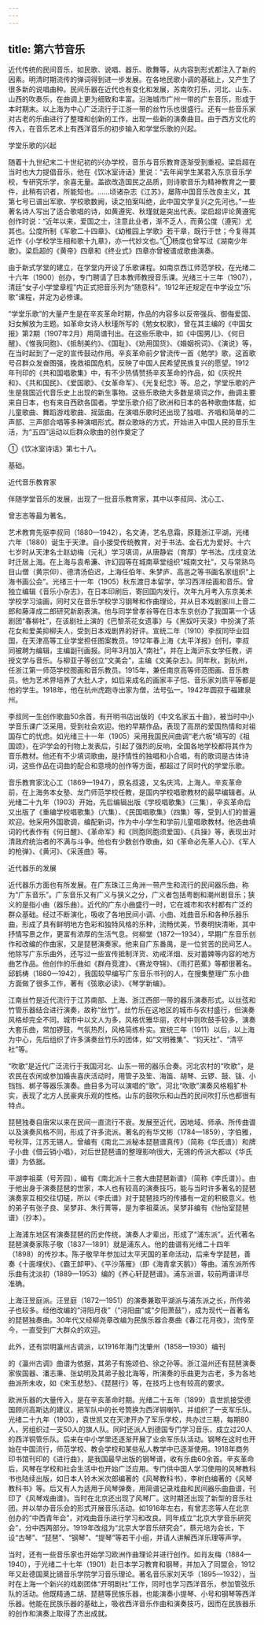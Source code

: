 ```yaml
---
---
---
```

title: 第六节音乐
---



近代传统的民间音乐，如民歌、说唱、器乐、歌舞等，从内容到形式都注入了新的因素。明清时期流传的弹词得到进一步发展。在各地民歌小调的基础上，又产生了很多新的说唱曲种。民间乐器在近代也有变化和发展，苏南吹打乐，河北、山东、山西的吹奏乐，在曲调上更为细致和丰富。沿海城市广州一带的广东音乐，形成于本时期末。以上海为中心广泛流行于江浙一带的丝竹乐也很盛行。还有一些音乐家对古老的乐曲进行了整理和创新的工作，出现一些新的演奏曲目。由于西方文化的传入，在音乐艺术上有西洋音乐的初步输入和学堂乐歌的兴起。

学堂乐歌的兴起

随着十九世纪末二十世纪初的兴办学校，音乐与音乐教育逐渐受到重视。梁启超在当时也大力提倡音乐，他在《饮冰室诗话》里说：“去年闻学生某君入东京音乐学校，专研究乐学，余喜无量。盖欲改造国民之品质，则诗歌音乐为精神教育之一要件，此稍有识者，所能知也。……顷诸杂志《江苏》，屡陈中国音乐改良主义，其第七号已谱出军歌、学校歌数阙，读之拍案叫绝，此中国文学复兴之先河也。”一些著名诗人写出了适合歌唱的诗，如黄遵宪、秋瑾就是突出代表。梁启超评论黄遵宪创作时说：“近年以来，爱国之士，注意此业者，渐不乏人，而黄公度（遵宪）尤其也。公度所制《军歌二十四章》、《幼稚园上学歌》若干章，既行于世；今复得其近作《小学校学生相和歌十九章》，亦一代妙文也。”①杨度也曾写过《湖南少年歌》。梁启超的《黄帝》四章和《终业式》四章亦曾被谱成歌曲演奏。

由于新式学堂的建立，在学堂内开设了乐歌课程。如南京西江师范学校，在光绪二十六年（1900）创办，专门聘请了日本教师教授音乐课。光绪三十三年（1907），清廷“女子小学堂章程”内正式把音乐列为“随意科”。1912年还规定在中学设立“乐歌”课程，并定为必修课。

“学堂乐歌”的大量产生是在辛亥革命时期，作品的内容多以反帝强兵、御侮爱国、妇女解放为主题。如革命女诗人秋瑾所写的《勉女权歌》，曾在其主编的《中国女报》第2期（1907年2月）用简谱刊出。在这些乐歌中，如《中国男儿》、《何日醒》、《惟我同胞》、《抵制美约》、《国耻》、《劝用国货》、《婚姻祝词》、《演说》等，在当时起到了一定的宣传鼓动作用。辛亥革命前夕曾流传一首《勉学》歌，这首歌号召群众发奋图强，挽救祖国危机，反映了中国人民希望民族复兴的愿望。1912年刊印的《共和国唱歌集》中，有不少热情赞扬辛亥革命的作品，如《庆祝共和》、《共和国民》、《爱国歌》、《女革命军》、《光复纪念》等。总之，学堂乐歌的产生是我国近代音乐史上出现的新生事物。这些乐歌绝大多数是填词之作，曲调主要来自日本，也有来自西欧各国者。学堂乐歌介绍了欧洲和日本的各种歌曲体裁，如儿童歌曲、舞蹈游戏歌曲、摇篮曲。在演唱乐歌时还出现了独唱、齐唱和简单的二声部、三声部合唱等多种演唱形式。群众歌咏的方式，开始进入中国人民的音乐生活，为“五四”运动以后群众歌曲的创作奠定了

①《饮冰室诗话》第七十八。

基础。

近代音乐教育家

伴随学堂音乐的发展，出现了一批音乐教育家，其中以李叔同、沈心工、

曾志忞等最为著名。

艺术教育先驱李叔同（1880—1942），名文涛，艺名息霜，原籍浙江平湖，光绪六年（1880）诞生于天津。自小接受传统教育，对于书法、金石尤为爱好。十六七岁时从天津名士赵幼梅（元礼）学习填词，从唐静岩（育厚）学书法。戊戌变法时迁居上海。在上海与袁希濂、许幻园等在城南草堂组织“城南文社”，又与常熟鸟目山僧（黄宗仰）、德清汤伯迟，上海任伯年、朱梦庐、高邕之等书画名家组织“上海书画公会”。光绪三十一年（1905）秋东渡日本留学，学习西洋绘画和音乐。曾独立编辑《音乐小杂志》，在日本印刷后，寄回国内发行。次年九月考入东京美术学校学习油画，同时又在音乐学校学习钢琴和作曲理论，并从日本戏剧家川上音二郎和藤泽成二郎研究新剧表演。他与同学曾孝谷等在日本东京创办了我国第一个话剧团“春柳社”，在该剧社上演的《巴黎茶花女遗事》与《黑奴吁天录》中扮演了茶花女和爱美抑柳夫人，受到日本戏剧界的好评。宣统二年（1910）李叔同毕业回国，在天津高等工业学堂担任图案教员。1912年春上海《太平洋报》创刊，李叔同被聘为编辑，主编副刊画报。同年3月加入“南社”，并在上海沪东女学任教，讲授文学与音乐。与柳亚子等创立“文美会”，主编《文美杂志》。同年秋，到杭州，任浙江第一师范学校图画和音乐教员。1915年，兼任南京高等师范图画、音乐教员。他为艺术界培养了大批人才，如后来成名的画家丰子恺、音乐家刘质平等都是他的学生。1918年，他在杭州虎跑寺出家为僧，法号弘一。1942年圆寂于福建泉州。

李叔同一生创作歌曲50余首，有开明书店出版的《中文名家五十曲》，被当时中小学音乐课广泛采用，受到社会欢迎。他的早期作品，表现了高昂的爱国热情和对祖国存亡的忧虑。如光绪三十一年（1905）采用我国民间曲调“老六板”填写的《祖国颂》，在沪学会的刊物上发表后，引起了强烈的反响，全国各地学校都将其作为音乐教材。他还有不少填词歌曲，是抒情性的独唱和小合唱，有的歌词是古体诗词，这些作品在词曲的配合和意境的创作等方面，都超过了同时代的学堂乐歌。

音乐教育家沈心工（1869—1947），原名叔逵，又名庆鸿，上海人。辛亥革命前，在上海务本女塾、龙门师范学校任教，是国内学校唱歌教材的最早编辑者。从光绪二十九年（1903）开始，先后编辑出版《学校唱歌集》（三集），辛亥革命后又出版了《重编学校唱歌集》（六集）、《民国唱歌集》（四集）等，受到人们的普遍欢迎。他采用外国歌调，编配新词，作为中小学生和学前儿童唱歌教材。他选曲填词的代表作有《何日醒》、《革命军》和《同胞同胞须爱国》、《兵操》等，表现出对清政府统治者的不满与斗争。他也有少数创作歌曲，如《革命必先革人心》、《军人的枪弹》、《黄河》、《采莲曲》等。

近代器乐的发展

近代器乐方面也有所发展。在广东珠江三角洲一带产生和流行的民间器乐曲，称为“广东音乐”。广东音乐又有广义与狭义之分，广义者包括粤剧和潮州剧音乐；狭义的是指小曲（器乐曲）。近代的广东小曲盛行一时，它在城市和农村都有广泛的群众基础。经过不断演化，吸收了各地民间小调、小曲、戏曲音乐和各种乐器乐曲，形成了具有鲜明地方色彩和独特风格的乐种，流畅优美，节奏明快清晰，其中抒情写景之作，更富有浓厚的生活气息。何柳堂（1872—1934），早期广东音乐创作和改编的作曲家，又是琵琶演奏家。他来自广东番禺，是一位贫苦的民间艺人。他除写广东乐曲外，还写过一些宣传抵制洋货、劝戒洋烟、反对蓄婢等内容的地方曲艺作品。他创作的乐曲如《群舟竞渡》、《赛龙夺锦》、《雨打芭蕉》等都很著名。邱鹤梼（1880—1942），我国较早编写广东音乐书刊的人，在搜集整理广东小曲方面做了很多工作，著有《弦歌必读》、《琴学新编》。

江南丝竹是近代流行于江苏南部、上海、浙江西部一带的器乐演奏形式。以丝弦和竹管乐器结合进行演奏，故称“丝竹”。丝竹乐在这地区的城市与农村盛行，但演奏风格却完全不同。城市中以文人为多，风格优雅华丽，农村中则吹鼓手较多，演奏大套乐曲，常加锣鼓，气氛热烈，风格简练朴实。宣统三年（1911）以后，以上海为中心，先后组织了许多演奏丝竹乐的团体，如“文明雅集”、“钧天社”、“清平社”等。

“吹歌”是近代广泛流行于我国河北、山东一带的器乐合奏。河北农村的“吹歌”，是农民在农闲或参加婚丧喜庆活动时，用管子及笙、海笛、胡琴、云锣、鼓、钹、小铛铛、梆子等器乐演奏。曲目多为可以演唱的“歌”。河北“吹歌”演奏风格粗犷朴实，表现了北方人民豪爽乐观的性格。山东的鼓吹乐和山西的民间吹打乐也都很有特点。

琵琶独奏自唐宋以来在民间一直流行不衰。发展至近代，因地域、师承、所传曲谱以及演奏风格不同，形成了许多流派。著名的有华文彬（1784—1859），字伯雅，号秋萍，江苏无锡人。曾编有《南北二派秘本琵琶谱真传》（简称《华氏谱》）和牌子小曲《借云销小唱》，对后世琵琶谱的整理影响很大，无锡的传派大都以《华氏谱》为依据。

平湖李祖棻（号芳园），编有《南北派十三套大曲琵琶新谱》（简称《李氏谱》）。由于他出身于演奏琵琶的世家，本人也有较高的演奏技巧，能与当时许多著名的琵琶演奏家互相交往切磋，所以《李氏谱》对于琵琶技巧的传播有一定的积极意义。他的弟子有张子良、吴梦非、朱行菁等，是为李祖棻派。吴梦非编有《怡怡室琵琶谱》（抄本）。

上海浦东地区有演奏琵琶的历史传统，演奏人才辈出，形成了“浦东派”。近代著名琵琶演奏家陈子敬（1837—1891）就是浦东人。他的曲谱有光绪二十四年（1898）的传抄本。陈子敬早年参加过太平天国的革命活动，后来专学琵琶，善奏《十面埋伏》、《霸王卸甲》、《平沙落雁》（即《海青拿天鹅》）等曲。浦东派所传乐曲有沈淡初（1889—1953）编的《养心轩琵琶谱》。浦东派谱，较前两谱详尽准确。

上海汪昱庭派。汪昱庭（1872—1951）的演奏兼取平湖派与浦东派之长，所传弟子也较多。经他改编的“浔阳月夜”（“浔阳曲”或“夕阳萧鼓”），成为现代一首著名的琵琶独奏曲。30年代又经柳尧章改编为民族乐器合奏曲《春江花月夜》，流传至今，一直受到广大群众的欢迎。

此外，还有崇明瀛州古调派，以1916年海门沈肇州（1858—1930）编刊

的《瀛州古调》曲谱为依据，其弟子有施颂伯、徐之孙等。浙江温州还有琵琶演奏家俟国器、潘志秉、张幼明及其弟子殷北海等，所演奏的乐曲更为古老，多为各地曲派所未收，如《宋玉悲愁》、《琵琶行》等，在技巧上也有较高的要求。

欧洲乐器的大量传入，是在辛亥革命时期。光绪二十五年（1899）袁世凯接受德国顾问高斯达的建议，把军队中的长号筒换为西洋铜喇叭，并组织了一支军乐队。光绪二十九年（1903），袁世凯又在天津开办了军乐学校，共办过三期，每期80人，另组织过一支50人的旗人队。同时还派人到德国专门学习音乐，成立过20人的西洋铜管乐队。后来在中小学里还逐渐开展了业余军乐队活动。钢琴在这时也开始在中国流行，师范学校、教会学校和某些私人教学中已逐渐使用。1918年商务印书馆刊印的《进行曲》，是我国最早出版的钢琴谱，收有乐曲60余首。辛亥革命后，风琴在学校和社会生活中也开始广泛应用。专门供中国人学习使用的风琴教科书也陆续出版，如日本人铃木米次郎编著的《风琴教科书》，李树白编著的《风琴教科书》等。后又有人为适用于风琴弹奏，用简谱记录戏曲和民间器乐曲曲谱，刊印了《风琴戏曲谱》。当时在北京还出现了风琴厂。这时期还出现了新型的音乐社团，并以举办音乐会的形式开展音乐活动。如1916年左右，有曾志忞等人在北京创办的“中西青年会”，对戏曲音乐进行学习和改良。同年成立“北京大学音乐研究会”，分中西两部分。1919年改组为“北京大学音乐研究会”，蔡元培为会长，下设“古琴”、“琵琶”、“钢琴”、“提琴”等若干小组，并请人讲解西洋乐理等声学。

当时，还有一些音乐家也开始学习欧洲作曲理论并进行创作。如肖友梅（1884—1940），于光绪二十七年（1901）赴日本学习教育和钢琴，并加入了同盟会，1912年又赴德国莱比锡音乐学院学习音乐理论。著名音乐家刘天华（1895—1932），当时在上海一个新兴的戏剧团体“开明剧社”工作，同时也学习西洋音乐，参加管弦乐队的活动。他既精通二胡、琵琶等民族乐器，也能演奏小提琴、小号和钢琴等西洋乐器。他能在民族乐器的基础上，吸收西洋音乐作曲和演奏技巧，因而在民族器乐的创作和演奏上取得了杰出成就。